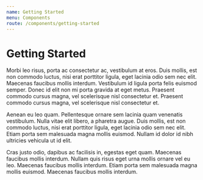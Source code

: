 ```yaml
---
name: Getting Started
menu: Components
route: /components/getting-started
---
```


# Getting Started

Morbi leo risus, porta ac consectetur ac, vestibulum at eros. Duis mollis, est non commodo luctus, nisi erat porttitor ligula, eget lacinia odio sem nec elit. Maecenas faucibus mollis interdum. Vestibulum id ligula porta felis euismod semper. Donec id elit non mi porta gravida at eget metus. Praesent commodo cursus magna, vel scelerisque nisl consectetur et. Praesent commodo cursus magna, vel scelerisque nisl consectetur et.

Aenean eu leo quam. Pellentesque ornare sem lacinia quam venenatis vestibulum. Nulla vitae elit libero, a pharetra augue. Duis mollis, est non commodo luctus, nisi erat porttitor ligula, eget lacinia odio sem nec elit. Etiam porta sem malesuada magna mollis euismod. Nullam id dolor id nibh ultricies vehicula ut id elit.

Cras justo odio, dapibus ac facilisis in, egestas eget quam. Maecenas faucibus mollis interdum. Nullam quis risus eget urna mollis ornare vel eu leo. Maecenas faucibus mollis interdum. Etiam porta sem malesuada magna mollis euismod. Maecenas faucibus mollis interdum.
